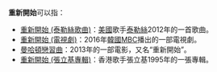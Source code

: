 '''重新開始'''可以指：

*[[重新開始_(泰勒絲歌曲)|重新開始 (泰勒絲歌曲)]]：[[美國|美國]]歌手[[泰勒絲|泰勒絲]]2012年的一首歌曲。
*[[重新開始_(電視劇)|重新開始 (電視劇)]]：2016年[[韓國|韓國]][[MBC|MBC]]播出的一部電視劇。
*[[曼哈頓戀習曲|曼哈頓戀習曲]]：2013年的一部電影，又名“重新開始”。
*[[重新開始_(張立基專輯)|重新開始 (張立基專輯)]]：香港歌手張立基1995年的一張專輯。

{{disambig|cat=四字消歧義}}